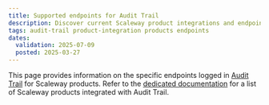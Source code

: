 ```yaml
---
title: Supported endpoints for Audit Trail
description: Discover current Scaleway product integrations and endpoints supported in Audit Trail for event tracking.
tags: audit-trail product-integration products endpoints
dates:
  validation: 2025-07-09
  posted: 2025-03-27
---
```




This page provides information on the specific endpoints logged in [Audit Trail](/audit-trail/) for Scaleway products. Refer to the [dedicated documentation](/audit-trail/reference-content/resource-integration-with-adt/) for a list of Scaleway products integrated with Audit Trail.

<AdtAccountEndpoints />

<AdtIamEndpoints />


<AdtKeyManagerEndpoints />


<AdtKubernetesEndpoints />


<AdtSecretManagerEndpoints />